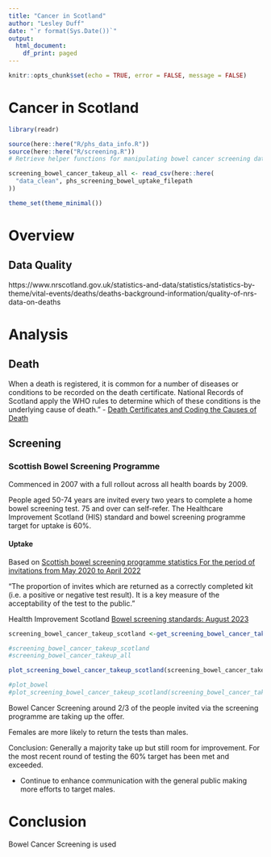 ```yaml
---
title: "Cancer in Scotland"
author: "Lesley Duff"
date: "`r format(Sys.Date())`"
output:
  html_document:
    df_print: paged
---
```

```r
knitr::opts_chunk$set(echo = TRUE, error = FALSE, message = FALSE)
```
# Cancer in Scotland

```r
library(readr)
```


```r
source(here::here("R/phs_data_info.R"))
source(here::here("R/screening.R"))
# Retrieve helper functions for manipulating bowel cancer screening data

screening_bowel_cancer_takeup_all <- read_csv(here::here(
  "data_clean", phs_screening_bowel_uptake_filepath
))
```
```r
theme_set(theme_minimal())
```
# Overview

## Data Quality
https://www.nrscotland.gov.uk/statistics-and-data/statistics/statistics-by-theme/vital-events/deaths/deaths-background-information/quality-of-nrs-data-on-deaths

# Analysis

## Death

When a death is registered, it is common for a number of diseases or conditions to
be recorded on the death certificate. National Records of Scotland apply the WHO
rules to determine which of these conditions is the underlying cause of death." - 
[Death Certificates and Coding the Causes of Death](https://www.nrscotland.gov.uk/statistics-and-data/statistics/statistics-by-theme/vital-events/deaths/deaths-background-information/death-certificates-and-coding-the-causes-of-death)

## Screening

### Scottish Bowel Screening Programme

Commenced in 2007 with a full rollout across all health boards by 2009.

People aged 50-74 years are invited every two years to complete a home bowel screening test. 75 and over can self-refer. The Healthcare Improvement Scotland (HIS) standard 
and bowel screening programme target for uptake is 60%. 



#### Uptake
Based on [Scottish bowel screening programme statistics For the period of invitations from May 2020 to April 2022](https://publichealthscotland.scot/publications/scottish-bowel-screening-programme-statistics/scottish-bowel-screening-programme-statistics-for-the-period-of-invitations-from-may-2020-to-april-2022/)

"The proportion of invites which are returned as a correctly
completed kit (i.e. a positive or negative test result). It is a key measure of the
acceptability of the test to the public."

Healtth Improvement Scotland [Bowel screening standards: August 2023]() 

```r
screening_bowel_cancer_takeup_scotland <-get_screening_bowel_cancer_takeup_scotland(screening_bowel_cancer_takeup_all)

#screening_bowel_cancer_takeup_scotland
#screening_bowel_cancer_takeup_all

plot_screening_bowel_cancer_takeup_scotland(screening_bowel_cancer_takeup_scotland)

#plot_bowel
#plot_screening_bowel_cancer_takeup_scotland(screening_bowel_cancer_takeup_all)
```

Bowel Cancer Screening around 2/3 of the people invited via the screening 
programme are taking up the offer.

Females are more likely to return the tests than males.

Conclusion: 
Generally a majority take up but still room for improvement. For the most 
recent round of testing the 60% target has been met and exceeded.

* Continue to enhance communication with the general public making more efforts 
to target males.


# Conclusion

Bowel Cancer Screening is used 